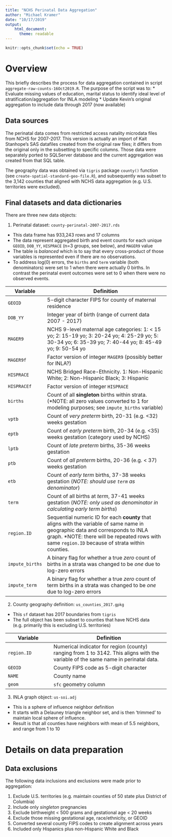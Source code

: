 ```yaml
---
title: "NCHS Perinatal Data Aggregation"
author: "Michael Kramer"
date: "10/17/2019"
output: 
    html_document:
      theme: readable
---
```


```r
knitr::opts_chunk$set(echo = TRUE)
```

# Overview

This briefly describes the process for data aggregation contained in script `aggregate-raw-counts-16Oct2019.R`. The purpose of the script was to:
* Evaluate missing values of education, marital status to identify ideal level of stratification/aggregation for INLA modeling
* Update Kevin's original aggregation to include data through 2017 (now available)

## Data sources

The perinatal data comes from restricted access natality microdata files from NCHS for 2007-2017. This version is actually an import of Kait Stanhope's SAS datafiles created from the original raw files; it differs from the original only in the subsetting to specific columns. Those data were separately ported to SQLServer database and the current aggregation was created from that SQL table.

The geography data was obtained via `tigris` package `county()` function (see `create-spatial-standard-geo-file.R`), and subsequently was subset to the 3,142 counties that aligned with NCHS data aggregation (e.g. U.S. territories were excluded).

## Final datasets and data dictionaries

There are three new data objects:

1. Perinatal dataset: `county-perinatal-2007-2017.rds`
* This data frame has 933,243 rows and 17 columns
* The data represent aggregated birth and event counts for each unique `GEOID`, `DOB_YY`, `HISPRACE` (n=3 groups, see below), and `MAGER9` value
* The table is *balanced* which is to say that every cross-product of those variables is represented even if there are no observations.
* To address log(0) errors, the `births` and `term` variable (both denominators) were set to $1$ when there were actually $0$ births. In contrast the perinatal event outcomes were set to $0$ when there were no observed events.

Variable | Definition
---------- | -----------------------------------
`GEOID`| 5-digit character FIPS for county of maternal residence
`DOB_YY` | Integer year of birth (range of current data 2007 - 2017)
`MAGER9` | NCHS 9-level maternal age categories: 1: < 15 yo; 2: 15-19 yo; 3: 20-24 yo; 4: 25-29 yo; 5: 30-34 yo; 6: 35-39 yo; 7: 40-44 yo; 8: 45-49 yo; 9: 50-54 yo
`MAGER9f` | Factor version of integer `MAGER9` (possibly better for INLA?)
`HISPRACE` | NCHS Bridged Race-Ethnicity. 1: Non-Hispanic White; 2: Non-Hispanic Black; 3: Hispanic
`HISPRACEf` | Factor version of integer `HISPRACE`
`births` | Count of all **singleton** births within strata. (*NOTE: all zero values converted to 1 for modeling purposes; see `impute_births` variable)
`vptb` | Count of *very preterm* birth, 20-31 (e.g. <32) weeks gestation
`eptb` | Count of *early preterm* birth, 20-34 (e.g. <35) weeks gestation (category used by NCHS)
`lptb` | Count of *late preterm* births, 35-36 weeks gestation
`ptb` | Count of *all preterm* births, 20-36 (e.g. < 37) weeks gestation
`etb` | Count of *early term* births, 37-38 weeks gestation (*NOTE: should use `term` as denominator*)
`term` | Count of all births at *term*, 37-41 weeks gestation (*NOTE: only used as denominator in calculating early term births*)
`region.ID` | Sequential numeric ID for each **county** that aligns with the variable of same name in geographic data and corresponds to INLA graph. *NOTE: there will be repeated rows with same `region.ID` because of strata within counties.
`impute_births` | A binary flag for whether a true *zero* count of births in a strata was changed to be *one* due to log-zero errors
`impute_term` | A binary flag for whether a true *zero* count of term births in a strata was changed to be *one* due to log-zero errors


2. County geography definition: `us_counties_2017.gpkg`

* This `sf` dataset has 2017 boundaries from `tigris`
* The full object has been subset to counties that have NCHS data (e.g. primarily this is excluding U.S. territories)

Variable |  Definition
-------- | --------------------
`region.ID` | Numerical indicator for region (county) ranging from 1 to 3142. This aligns with the variable of the same name in perinatal data.
`GEOID` | County FIPS code as 5-digit character
`NAME` | County name
`geom` | `sfc` geometry column

3. INLA graph object: `us-soi.adj`
* This is a sphere of influence neighbor definition
* It starts with a Delauney triangle neighbor set, and is then 'trimmed' to maintain local sphere of influence. 
* Result is that all counties have neighbors with mean of 5.5 neighbors, and range from 1 to 10

# Details on data preparation


## Data exclusions

The following data inclusions and exclusions were made prior to aggregation:

1. Exclude U.S. territories (e.g. maintain counties of 50 state plus District of Columbia)
2. Include only *singleton* pregnancies
3. Exclude birthweight < 500 grams and gestational age < 20 weeks
4. Exclude those missing gestational age, race/ethnicity, or GEOID
5. Converted several county FIPS codes to create alignment across years
6. Included only Hispanics plus non-Hispanic White and Black

 


